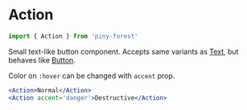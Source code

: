 
# Action

```js
import { Action } from 'piny-forest'
```

Small text-like button component. Accepts same variants as [Text](#text),
but behaves like [Button](#button).

Color on `:hover` can be changed with `accent` prop.

```jsx live
<Action>Normal</Action>
<Action accent='danger'>Destructive</Action>
```
